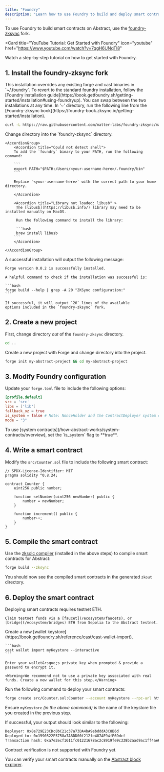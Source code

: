 ```yaml
---
title: "Foundry"
description: "Learn how to use Foundry to build and deploy smart contracts on Abstract."
---
```


To use Foundry to build smart contracts on Abstract, use the [foundry-zksync](https://github.com/matter-labs/foundry-zksync) fork.

<Card
  title="YouTube Tutorial: Get Started with Foundry"
  icon="youtube"
  href="https://www.youtube.com/watch?v=7qgH6UNqTl8"
>
  Watch a step-by-step tutorial on how to get started with Foundry.
</Card>

## 1. Install the foundry-zksync fork

<Note>
  This installation overrides any existing forge and cast binaries in
  `~/.foundry`. To revert to the standard foundry installation, follow the
  [Foundry installation
  guide](https://book.getfoundry.sh/getting-started/installation#using-foundryup).
  You can swap between the two installations at any time.
</Note>

<Steps>
  <Step title="Install Script">
  In '~' directory, run the following line from the [Foundry-zksync book](https://foundry-book.zksync.io/getting-started/installation).

```bash
curl -L https://raw.githubusercontent.com/matter-labs/foundry-zksync/main/install-foundry-zksync | bash
```
  </Step>

  <Step title="Run the installer">
  Change directory into the `foundry-zksync` directory.

  <Accordion title="Common installation issues" icon="circle-exclamation">
    
    <AccordionGroup>
        <Accordion title="Could not detect shell">
        To add the `foundry` binary to your PATH, run the following command:

        ```
        export PATH="$PATH:/Users/<your-username-here>/.foundry/bin"
        ```

        Replace `<your-username-here>` with the correct path to your home directory.

        </Accordion>

        <Accordion title="Library not loaded: libusb" >
         The [libusb](https://libusb.info/) library may need to be installed manually on MacOS.

         Run the following command to install the library:

         ```bash
         brew install libusb
        ```
        </Accordion>

    </AccordionGroup>

  </Accordion>

A successful installation will output the following message:

```bash
Forge version 0.0.2 is successfully installed.
```

  </Step>
  <Step title="Verify installation">

    A helpful command to check if the installation was successful is:

    ```bash
    forge build --help | grep -A 20 "ZKSync configuration:"
    ```

    If successful, it will output `20` lines of the available
    options included in the `foundry-zksync` fork.

  </Step>
</Steps>

## 2. Create a new project

First, change directory _out_ of the `foundry-zksync` directory.

```bash
cd ..
```

Create a new project with Forge and change directory into the project.

```bash
forge init my-abstract-project && cd my-abstract-project
```

## 3. Modify Foundry configuration

Update your `forge.toml` file to include the following options:

```toml
[profile.default]
src = 'src'
libs = ['lib']
fallback_oz = true
is_system = false # Note: NonceHolder and the ContractDeployer system contracts can only be called with a special isSystem flag as true
mode = "3"
```

<Note>
To use [system contracts](/how-abstract-works/system-contracts/overview),
set the `is_system` flag to **true**.

</Note>

## 4. Write a smart contract

Modify the `src/Counter.sol` file to include the following smart contract:

```solidity
// SPDX-License-Identifier: MIT
pragma solidity ^0.8.24;

contract Counter {
    uint256 public number;

    function setNumber(uint256 newNumber) public {
        number = newNumber;
    }

    function increment() public {
        number++;
    }
}
```

## 5. Compile the smart contract

Use the [zksolc compiler](https://docs.zksync.io/zk-stack/components/compiler/toolchain/solidity)
(installed in the above steps) to compile smart contracts for Abstract:

```bash
forge build --zksync
```

You should now see the compiled smart contracts in the generated `zkout` directory.

## 6. Deploy the smart contract

<Steps>
  <Step title="Get testnet funds" icon="wallet">
    Deploying smart contracts requires testnet ETH.

    Claim testnet funds via a [faucet](/ecosystem/faucets), or
    [bridge](/ecosystem/bridges) ETH from Sepolia to the Abstract testnet.

  </Step>

  <Step title="Add your private key" icon="key">
    Create a new [wallet keystore](https://book.getfoundry.sh/reference/cast/cast-wallet-import).

    ```bash
    cast wallet import myKeystore --interactive
    ```

    Enter your wallet&rsquo;s private key when prompted & provide a password to encrypt it.

    <Warning>We recommend not to use a private key associated with real funds. Create a new wallet for this step.</Warning>

  </Step>

  <Step title="Deploy your smart contract" icon="rocket">

Run the following command to deploy your smart contracts:

```bash
forge create src/Counter.sol:Counter --account myKeystore --rpc-url https://api.testnet.abs.xyz --chain 11124 --zksync
```

Ensure `myKeystore` _(in the above command)_ is the name of the keystore file you created in the previous step.

If successful, your output should look similar to the following:

```bash
Deployer: 0x8e729E23CDc8bC21c37a73DA4bA9ebdddA3C8B6d
Deployed to: 0x1590522E5758a7A8DD00f212fe487AE94fE69dcf
Transaction hash: 0xa7e2ecf1611fc01221678ac2c8919fe9c338b2aad9ac1ff4ae6f0d1711a62cf0
```

  </Step>
  <Step title="Verify smart contract on the block explorer" icon="check">
  Contract verification is not supported with Foundry yet.

You can verify your smart contracts manually on the [Abstract block explorer](https://explorer.testnet.abs.xyz/contracts/verify).

  </Step>
</Steps>
